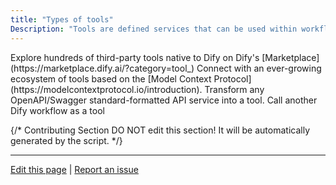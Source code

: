 ```yaml
---
title: "Types of tools"
Description: "Tools are defined services that can be used within workflows and by agents alike."
---
```


<CardGroup cols={2}>
  <Card title="Tool Plugin" icon="puzzle-piece" iconType="regular" href="https://docs.dify.ai/en/plugins/quick-start/install-plugins">
    Explore hundreds of third-party tools native to Dify on Dify's [Marketplace](https://marketplace.dify.ai/?category=tool_)
  </Card>
  <Card title="MCP" icon="sparkles" href="https://docs.dify.ai/en/guides/tools/mcp">
    Connect with an ever-growing ecosystem of tools based on the [Model Context Protocol](https://modelcontextprotocol.io/introduction).
  </Card>
</CardGroup>

<CardGroup cols={2}>
  <Card title="Custom Tool" icon="paintbrush-pencil">
    Transform any OpenAPI/Swagger standard-formatted API service into a tool.
  </Card>
  <Card title="Workflow as Tool" icon="network-wired">
    Call another Dify workflow as a tool 
  </Card>
</CardGroup>

{/*
Contributing Section
DO NOT edit this section!
It will be automatically generated by the script.
*/}

---

[Edit this page](https://github.com/langgenius/dify-docs/edit/main/en/guides/tools/types-of-tools.mdx) | [Report an issue](https://github.com/langgenius/dify-docs/issues/new?title=Documentation%20Issue%3A%20-of-to&body=%23%23%20Issue%20Description%0A%3C%21--%20Please%20briefly%20describe%20the%20issue%20you%20found%20--%3E%0A%0A%23%23%20Page%20Link%0Ahttps%3A%2F%2Fgithub.com%2Flanggenius%2Fdify-docs%2Fblob%2Fmain%2Fen/guides/tools%2Ftypes-of-tools.mdx%0A%0A%23%23%20Suggested%20Changes%0A%3C%21--%20If%20you%20have%20specific%20suggestions%20for%20changes%2C%20please%20describe%20them%20here%20--%3E%0A%0A%3C%21--%20Thank%20you%20for%20helping%20improve%20our%20documentation%21%20--%3E)

